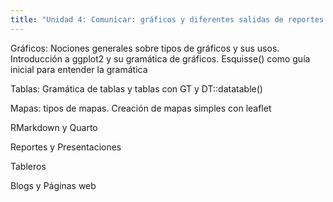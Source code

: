 ```yaml
---
title: "Unidad 4: Comunicar: gráficos y diferentes salidas de reportes con Quarto"
---
```


Gráficos: Nociones generales sobre tipos de gráficos y sus usos. Introducción a ggplot2 y su gramática de gráficos. Esquisse() como guía inicial para entender la gramática

Tablas: Gramática de tablas y tablas con GT y DT::datatable()

Mapas: tipos de mapas. Creación de mapas simples con leaflet

RMarkdown y Quarto

Reportes y Presentaciones

Tableros

Blogs y Páginas web

